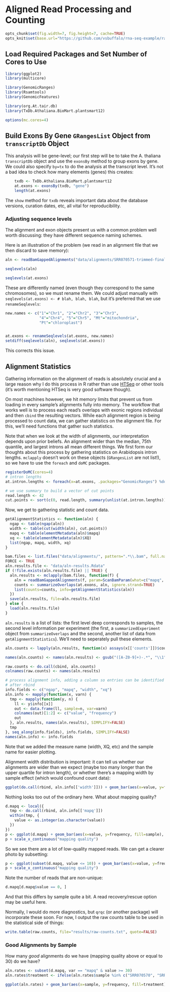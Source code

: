 # Aligned Read Processing and Counting

```r
opts_chunk$set(fig.width=7, fig.height=7, cache=TRUE)
opts_knit$set(base.url="https://github.com/vsbuffalo/rna-seq-example/raw/master/")
````

## Load Required Packages and Set Number of Cores to Use

```r
library(ggplot2)
library(multicore)

library(GenomicRanges)
library(Rsamtools)
library(GenomicFeatures)

library(org.At.tair.db)
library(TxDb.Athaliana.BioMart.plantsmart12)

options(mc.cores=4)
````


## Build Exons By Gene `GRangesList` Object from `transcriptDb` Object

This analysis will be gene-level; our first step will be to take the
A. thaliana `transcriptDb` object and use the `exonsBy` method to
group exons by gene. We could also specify `by=tx` to do the analysis
at the transcript level. It's not a bad idea to check how many
elements (genes) this creates:

```r
    txdb <- TxDb.Athaliana.BioMart.plantsmart12
    at.exons <- exonsBy(txdb, "gene")
    length(at.exons)
````

The `show` method for `txdb` reveals important data about the database
versions, curation dates, etc, all vital for reproducibility.

### Adjusting sequence levels

The alignment and exon objects present us with a common problem well
worth discussing: they have different sequence naming schemes. 

Here is an illustration of the problem (we read in an alignment file
that we then discard to save memory):

```r

aln <- readBamGappedAlignments("data/alignments/SRR070571-trimmed-final.bam")

seqlevels(aln)

seqlevels(at.exons)

````

These are differently named (even though they correspond to the same
chromosomes), so we must rename them. We could adjust manually with
`seqlevels(at.exons) <- # blah, blah, blah`, but it's preferred that
we use `renameSeqlevels`:

```r

new.names <- c("1"="Chr1", "2"="Chr2", "3"="Chr3", 
               "4"="Chr4", "5"="Chr5", "Mt"="mitochondria",
               "Pt"="chloroplast")


at.exons <- renameSeqlevels(at.exons, new.names)
setdiff(seqlevels(aln), seqlevels(at.exons))
````

This corrects this issue.

## Alignment Statistics

Gathering information on the alignment of reads is absolutely crucial
and a large reason why I do this process in R rather than use
[HTSeq](http://www-huber.embl.de/users/anders/HTSeq/doc/count.html?highlight=rna)
or other tools (it's worth mentioning HTSeq is very good software
though).

On most machines however, we hit memory limits that prevent us from
loading in every sample's alignments fully into memory. The workflow
that works well is to process each read's overlaps with exonic regions
individual and then `cbind` the resulting vectors. While each
alignment region is being processed to count data, we can gather
statistics on the alignment file. For this, we'll need functions that
gather such statistics.

Note that when we look at the width of alignments, our interpretation
depends upon prior beliefs. An alignment wider than the median, 75th
quantile, and largest introns all mean different things. We first form
our thoughts about this process by gathering statistics on Arabidopsis
intron lengths. `mclapply` doesn't work on these objects
(`GRangesList` are not list!), so we have to use the `foreach` and
`doMC` packages.

```r
registerDoMC(cores=4)
# intron lengths
at.intron.lengths <- foreach(x=at.exons, .packages="GenomicRanges") %dopar%  width(gaps(x, start=min(start(x))))

# we use summary to build a vector of cut points
read.length <- 42
cut.points <- sort(c(0, read.length, summary(unlist(at.intron.lengths)), Inf))

````

Now, we get to gathering statistic and count data.

```r

getAlignmentStatistics <- function(aln) {
  ngap <- table(ngap(aln))
  width <- table(cut(width(aln), cut.points))
  mapq <- table(elementMetadata(aln)$mapq)
  xq <- table(elementMetadata(aln)$XQ)
  list(ngap, mapq, width, xq)
}

bam.files <- list.files("data/alignments/", pattern=".*\\.bam", full.names=TRUE)
FORCE <- TRUE
aln.results.file <- "data/aln-results.Rdata"
if (!file.exists(aln.results.file) || TRUE) {
  aln.results <- mclapply(bam.files, function(f) {
    aln = readBamGappedAlignments(f, param=ScanBamParam(what=c("mapq", "qname"), tag=c("NH", "XQ")))
    counts <- summarizeOverlaps(at.exons, aln, ignore.strand=TRUE)
    list(counts=counts, info=getAlignmentStatistics(aln))
  })
  save(aln.results, file=aln.results.file)
} else {
  load(aln.results.file)
}

````

`aln.results` is a list of lists: the first level deep corresponds to
samples, the second level information per experiment (the first, a
`summarizedExperiment` object from `summarizeOverlaps` and the second,
another list of data from `getAlignmentStatistics`). We'll need to
seperately pull these elements.

```r

aln.counts <- lapply(aln.results, function(x) assays(x[['counts']])$counts)

names(aln.counts) <- names(aln.results) <- gsub("([A-Z0-9]+)-.*", "\\1", basename(bam.files))

raw.counts <- do.call(cbind, aln.counts)
colnames(raw.counts) <- names(aln.results)

# process alignment info, adding a column so entries can be identified
# after rbind
info.fields <- c("ngap", "mapq", "width", "xq")
aln.info <- mapply(function(x, varn) {
  tmp <- mapply(function(y, n) {
    ll <- y$info[[x]]
    out <- data.frame(ll, sample=n, var=varn)
    colnames(out)[1:2] <- c("value", "frequency")
    out
  }, aln.results, names(aln.results), SIMPLIFY=FALSE)
  tmp
}, seq_along(info.fields), info.fields, SIMPLIFY=FALSE)
names(aln.info) <- info.fields
````

Note that we added the measure name (width, XQ, etc) and the sample
name for easier plotting. 

Alignment width distribution is important: it can tell us whether our
alignments are wider than we expect (maybe too many longer than the
upper quartile for intron length), or whether there's a mapping width by sample effect (which would confound count data):

```r

ggplot(do.call(rbind, aln.info[['width']])) + geom_bar(aes(x=value, y=frequency, fill=sample), position="dodge") +  opts(axis.text.x=theme_text(angle=45))

````

Nothing looks too out of the ordinary here. What about mapping quality?

```r
d.mapq <- local({
  tmp <- do.call(rbind, aln.info[['mapq']])
  within(tmp, {
    value <- as.integer(as.character(value))
  })
})
p <- ggplot(d.mapq) + geom_bar(aes(x=value, y=frequency, fill=sample), position="dodge", stat="identity")
p + scale_x_continuous("mapping quality")
````

So we see there are a lot of low-quality mapped reads. We can get a
clearer photo by subsetting:

```r
p <- ggplot(subset(d.mapq, value <= 10)) + geom_bar(aes(x=value, y=frequency, fill=sample), position="dodge", stat="identity")
p + scale_x_continuous("mapping quality")
````

Note the number of reads that are non-unique:

```r

d.mapq[d.mapq$value == 0, ]

````

And that this differs by sample quite a bit. A read recovery/rescue
option may be useful here. 

Normally, I would do more diagnostics, but `qrqc` (or another package)
will incorporate these soon. For now, I output the raw counts table to
be used in the statistical side of things:

```r
write.table(raw.counts, file="results/raw-counts.txt", quote=FALSE)
````

### Good Alignments by Sample

How many *good* alignments do we have (mapping quality above or equal
to 30) do we have?

```r

aln.rates <- subset(d.mapq, var == "mapq" & value >= 30)
aln.rates$treatment <- ifelse(aln.rates$sample %in% c("SRR070570", "SRR070571"), "wt", "mutant")

ggplot(aln.rates) + geom_bar(aes(x=sample, y=frequency, fill=treatment), stat="identity")

````

